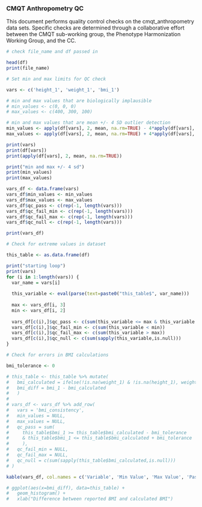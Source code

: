 ### CMQT Anthropometry QC 

This document performs quality control checks on the cmqt_anthropometry data sets. Specific checks are determined through a collaborative effort between the CMQT sub-working group, the Phenotype Harmonization Working Group, and the CC. 

```r
# check file_name and df passed in 

head(df)
print(file_name)
```

```r
# Set min and max limits for QC check 

vars <- c('height_1', 'weight_1', 'bmi_1')

# min and max values that are biologically implausible 
# min_values <- c(0, 0, 0)
# max_values <- c(400, 300, 100)

# min and max values that are mean +/- 4 SD outlier detection
min_values <- apply(df[vars], 2, mean, na.rm=TRUE) - 4*apply(df[vars], 2, sd, na.rm=TRUE)
max_values <- apply(df[vars], 2, mean, na.rm=TRUE) + 4*apply(df[vars], 2, sd, na.rm=TRUE)

print(vars)
print(df[vars])
print(apply(df[vars], 2, mean, na.rm=TRUE))

print("min and max +/- 4 sd")
print(min_values)
print(max_values)

vars_df <- data.frame(vars)
vars_df$min_values <- min_values
vars_df$max_values <- max_values
vars_df$qc_pass <- c(rep(-1, length(vars)))
vars_df$qc_fail_min <- c(rep(-1, length(vars)))
vars_df$qc_fail_max <- c(rep(-1, length(vars)))
vars_df$qc_null <- c(rep(-1, length(vars)))

print(vars_df)
```

```r
# Check for extreme values in dataset

this_table <- as.data.frame(df) 

print("starting loop")
print(vars)
for (i in 1:length(vars)) {
  var_name = vars[i]
  
  this_variable <- eval(parse(text=paste0("this_table$", var_name)))
  
  max <- vars_df[i, 3]
  min <- vars_df[i, 2]
  
  vars_df[c(i),]$qc_pass <- c(sum(this_variable <= max & this_variable >= min))
  vars_df[c(i),]$qc_fail_min <- c(sum(this_variable < min))
  vars_df[c(i),]$qc_fail_max <- c(sum(this_variable > max))
  vars_df[c(i),]$qc_null <- c(sum(sapply(this_variable,is.null)))
}

# Check for errors in BMI calculations 

bmi_tolerance <- 0 

# this_table <- this_table %>% mutate(
#   bmi_calculated = ifelse(!is.na(weight_1) & !is.na(height_1), weight_1 / (height_1/100)^2, NULL), 
#   bmi_diff = bmi_1 - bmi_calculated
#   )
# 
# vars_df <- vars_df %>% add_row(
#   vars = 'bmi_consistency', 
#   min_values = NULL, 
#   max_values = NULL, 
#   qc_pass = sum(
#     this_table$bmi_1 >= this_table$bmi_calculated - bmi_tolerance 
#     & this_table$bmi_1 <= this_table$bmi_calculated + bmi_tolerance
#     ), 
#   qc_fail_min = NULL, 
#   qc_fail_max = NULL, 
#   qc_null = c(sum(sapply(this_table$bmi_calculated,is.null)))
# )

kable(vars_df, col.names = c('Variable', 'Min Value', 'Max Value', 'Pass QC', 'Fail QC Min', 'Fail QC Max', 'Null Values'),  caption = "QC check for anthropometry variables")
```

```r
# ggplot(aes(x=bmi_diff), data=this_table) + 
#   geom_histogram() + 
#   xlab("Difference between reported BMI and calculated BMI")
```